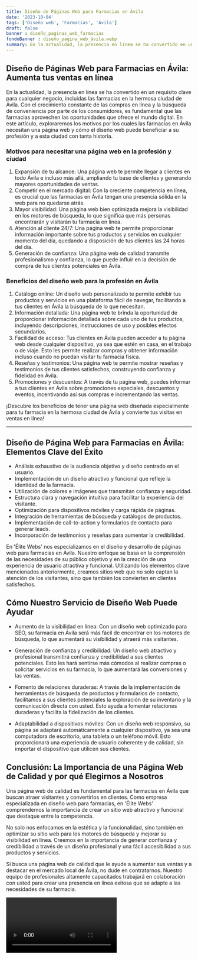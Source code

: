 ```yaml
---
title: Diseño de Páginas Web para Farmacias en Ávila
date: '2023-10-04'
tags: ['Diseño web', 'Farmacias', 'Ávila']
draft: false
banner : diseño_paginas_web_farmacias
fondoBanner : diseño_pagina_web_ávila.webp
summary: En la actualidad, la presencia en línea se ha convertido en un requisito clave para cualquier negocio, incluidas las farmacias en la hermosa ciudad de Ávila. Con el crecimiento constante de las compras en línea y la búsqueda de conveniencia por parte de los consumidores, es fundamental que las farmacias aprovechen las oportunidades que ofrece el mundo digital. En este artículo, exploraremos los motivos por los cuales las farmacias en Ávila necesitan una página web y cómo el diseño web puede beneficiar a su profesión y a esta ciudad con tanta historia.
---
```


## Diseño de Páginas Web para Farmacias en Ávila: Aumenta tus ventas en línea

En la actualidad, la presencia en línea se ha convertido en un requisito clave para cualquier negocio, incluidas las farmacias en la hermosa ciudad de Ávila. Con el crecimiento constante de las compras en línea y la búsqueda de conveniencia por parte de los consumidores, es fundamental que las farmacias aprovechen las oportunidades que ofrece el mundo digital. En este artículo, exploraremos los motivos por los cuales las farmacias en Ávila necesitan una página web y cómo el diseño web puede beneficiar a su profesión y a esta ciudad con tanta historia.

### Motivos para necesitar una página web en la profesión y ciudad

1. Expansión de tu alcance: Una página web te permite llegar a clientes en todo Ávila e incluso más allá, ampliando tu base de clientes y generando mayores oportunidades de ventas.
2. Competir en el mercado digital: Con la creciente competencia en línea, es crucial que las farmacias en Ávila tengan una presencia sólida en la web para no quedarse atrás.
3. Mayor visibilidad: Una página web bien optimizada mejora la visibilidad en los motores de búsqueda, lo que significa que más personas encontrarán y visitarán tu farmacia en línea.
4. Atención al cliente 24/7: Una página web te permite proporcionar información importante sobre tus productos y servicios en cualquier momento del día, quedando a disposición de tus clientes las 24 horas del día.
5. Generación de confianza: Una página web de calidad transmite profesionalismo y confianza, lo que puede influir en la decisión de compra de tus clientes potenciales en Ávila.

### Beneficios del diseño web para la profesión en Ávila

1. Catálogo online: Un diseño web personalizado te permite exhibir tus productos y servicios en una plataforma fácil de navegar, facilitando a tus clientes en Ávila la búsqueda de lo que necesitan.
2. Información detallada: Una página web te brinda la oportunidad de proporcionar información detallada sobre cada uno de tus productos, incluyendo descripciones, instrucciones de uso y posibles efectos secundarios.
3. Facilidad de acceso: Tus clientes en Ávila pueden acceder a tu página web desde cualquier dispositivo, ya sea que estén en casa, en el trabajo o de viaje. Esto les permite realizar compras y obtener información incluso cuando no puedan visitar tu farmacia física.
4. Reseñas y testimonios: Una página web te permite mostrar reseñas y testimonios de tus clientes satisfechos, construyendo confianza y fidelidad en Ávila.
5. Promociones y descuentos: A través de tu página web, puedes informar a tus clientes en Ávila sobre promociones especiales, descuentos y eventos, incentivando así sus compras e incrementando las ventas.

¡Descubre los beneficios de tener una página web diseñada especialmente para tu farmacia en la hermosa ciudad de Ávila y convierte tus visitas en ventas en línea!

---

<GifSeo />

<Cta />

## Diseño de Página Web para Farmacias en Ávila: Elementos Clave del Éxito

- Análisis exhaustivo de la audiencia objetivo y diseño centrado en el usuario.
- Implementación de un diseño atractivo y funcional que refleje la identidad de la farmacia.
- Utilización de colores e imágenes que transmitan confianza y seguridad.
- Estructura clara y navegación intuitiva para facilitar la experiencia del visitante.
- Optimización para dispositivos móviles y carga rápida de páginas.
- Integración de herramientas de búsqueda y catálogos de productos.
- Implementación de call-to-action y formularios de contacto para generar leads.
- Incorporación de testimonios y reseñas para aumentar la credibilidad.

En 'Élite Webs' nos especializamos en el diseño y desarrollo de páginas web para farmacias en Ávila. Nuestro enfoque se basa en la comprensión de las necesidades de su público objetivo y en la creación de una experiencia de usuario atractiva y funcional. Utilizando los elementos clave mencionados anteriormente, creamos sitios web que no solo captan la atención de los visitantes, sino que también los convierten en clientes satisfechos.

## Cómo Nuestro Servicio de Diseño Web Puede Ayudar

- Aumento de la visibilidad en línea: Con un diseño web optimizado para SEO, su farmacia en Ávila será más fácil de encontrar en los motores de búsqueda, lo que aumentará su visibilidad y atraerá más visitantes.

- Generación de confianza y credibilidad: Un diseño web atractivo y profesional transmitirá confianza y credibilidad a sus clientes potenciales. Esto les hará sentirse más cómodos al realizar compras o solicitar servicios en su farmacia, lo que aumentará las conversiones y las ventas.

- Fomento de relaciones duraderas: A través de la implementación de herramientas de búsqueda de productos y formularios de contacto, facilitamos a sus clientes potenciales la exploración de su inventario y la comunicación directa con usted. Esto ayuda a fomentar relaciones duraderas y facilita la fidelización de los clientes.

- Adaptabilidad a dispositivos móviles: Con un diseño web responsivo, su página se adaptará automáticamente a cualquier dispositivo, ya sea una computadora de escritorio, una tableta o un teléfono móvil. Esto proporcionará una experiencia de usuario coherente y de calidad, sin importar el dispositivo que utilicen sus clientes.

## Conclusión: La Importancia de una Página Web de Calidad y por qué Elegirnos a Nosotros

Una página web de calidad es fundamental para las farmacias en Ávila que buscan atraer visitantes y convertirlos en clientes. Como empresa especializada en diseño web para farmacias, en 'Élite Webs' comprendemos la importancia de crear un sitio web atractivo y funcional que destaque entre la competencia.

No solo nos enfocamos en la estética y la funcionalidad, sino también en optimizar su sitio web para los motores de búsqueda y mejorar su visibilidad en línea. Creemos en la importancia de generar confianza y credibilidad a través de un diseño profesional y una fácil accesibilidad a sus productos y servicios.

Si busca una página web de calidad que le ayude a aumentar sus ventas y a destacar en el mercado local de Ávila, no dude en contratarnos. Nuestro equipo de profesionales altamente capacitados trabajará en colaboración con usted para crear una presencia en línea exitosa que se adapte a las necesidades de su farmacia.

<Video />

<CtaBot job='Farmacias' city='Ávila'/>

<Gmaps query='Ávila+españa+maps' />